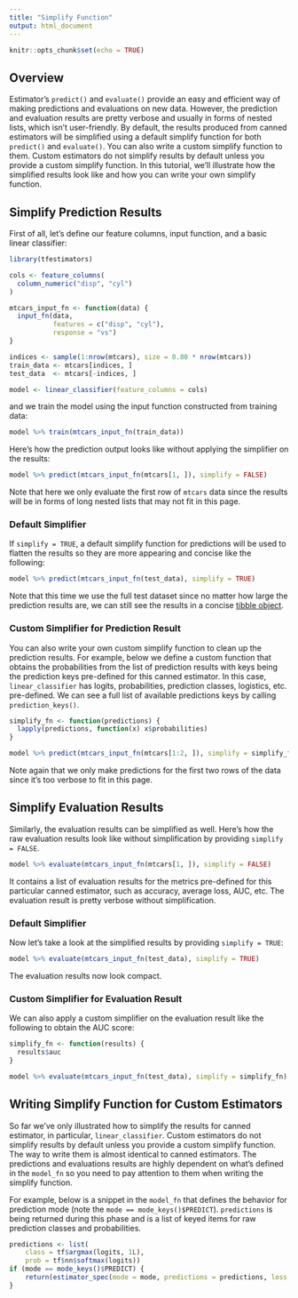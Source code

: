 ```yaml
---
title: "Simplify Function"
output: html_document
---
```


```r
knitr::opts_chunk$set(echo = TRUE)
```

## Overview

Estimator's `predict()` and `evaluate()` provide an easy and efficient way of making predictions and evaluations on new data. However, the prediction and evaluation results are pretty verbose and usually in forms of nested lists, which isn't user-friendly. By default, the results produced from canned estimators will be simplified using a default simplify function for both `predict()` and `evaluate()`. You can also write a custom simplify function to them. Custom estimators do not simplify results by default unless you provide a custom simplify function. In this tutorial, we'll illustrate how the simplified results look like and how you can write your own simplify function.

## Simplify Prediction Results

First of all, let's define our feature columns, input function, and a basic linear classifier:

```r
library(tfestimators)

cols <- feature_columns( 
  column_numeric("disp", "cyl")
)

mtcars_input_fn <- function(data) {
  input_fn(data, 
           features = c("disp", "cyl"), 
           response = "vs")
}

indices <- sample(1:nrow(mtcars), size = 0.80 * nrow(mtcars))
train_data <- mtcars[indices, ]
test_data  <- mtcars[-indices, ]

model <- linear_classifier(feature_columns = cols)
```

and we train the model using the input function constructed from training data:

```r
model %>% train(mtcars_input_fn(train_data))
```

Here's how the prediction output looks like without applying the simplifier on the results:

```r
model %>% predict(mtcars_input_fn(mtcars[1, ]), simplify = FALSE)
```

Note that here we only evaluate the first row of `mtcars` data since the results will be in forms of long nested lists that may not fit in this page.


### Default Simplifier

If `simplify = TRUE`, a default simplify function for predictions will be used to flatten the results so they are more appearing and concise like the following:

```r
model %>% predict(mtcars_input_fn(test_data), simplify = TRUE)
```

Note that this time we use the full test dataset since no matter how large the prediction results are, we can still see the results in a concise [tibble object](http://tibble.tidyverse.org/index.html). 

### Custom Simplifier for Prediction Result

You can also write your own custom simplify function to clean up the prediction results. For example, below we define a custom function that obtains the probabilities from the list of prediction results with keys being the prediction keys pre-defined for this canned estimator. In this case, `linear_classifier` has logits, probabilities, prediction classes, logistics, etc. pre-defined. We can see a full list of available predictions keys by calling `prediction_keys()`. 

```r
simplify_fn <- function(predictions) {
  lapply(predictions, function(x) x$probabilities)
}

model %>% predict(mtcars_input_fn(mtcars[1:2, ]), simplify = simplify_fn)
```
Note again that we only make predictions for the first two rows of the data since it's too verbose to fit in this page.

## Simplify Evaluation Results

Similarly, the evaluation results can be simplified as well. Here's how the raw evaluation results look like without simplification by providing `simplify = FALSE`. 

```r
model %>% evaluate(mtcars_input_fn(mtcars[1, ]), simplify = FALSE)
```
It contains a list of evaluation results for the metrics pre-defined for this particular canned estimator, such as accuracy, average loss, AUC, etc. The evaluation result is pretty verbose without simplification. 

### Default Simplifier

Now let's take a look at the simplified results by providing `simplify = TRUE`:

```r
model %>% evaluate(mtcars_input_fn(test_data), simplify = TRUE)
```
The evaluation results now look compact.  

### Custom Simplifier for Evaluation Result

We can also apply a custom simplifier on the evaluation result like the following to obtain the AUC score:

```r
simplify_fn <- function(results) {
  results$auc 
}

model %>% evaluate(mtcars_input_fn(test_data), simplify = simplify_fn)
```


## Writing Simplify Function for Custom Estimators

So far we've only illustrated how to simplify the results for canned estimator, in particular, `linear_classifier`. Custom estimators do not simplify results by default unless you provide a custom simplify function. The way to write them is almost identical to canned estimators. The predictions and evaluations results are highly dependent on what's defined in the `model_fn` so you need to pay attention to them when writing the simplify function. 

For example, below is a snippet in the `model_fn` that defines the behavior for prediction mode (note the `mode == mode_keys()$PREDICT`). `predictions` is being returned during this phase and is a list of keyed items for raw prediction classes and probabilities.


```r
predictions <- list(
    class = tf$argmax(logits, 1L),
    prob = tf$nn$softmax(logits))
if (mode == mode_keys()$PREDICT) {
    return(estimator_spec(mode = mode, predictions = predictions, loss = NULL, train_op = NULL))
}
```
